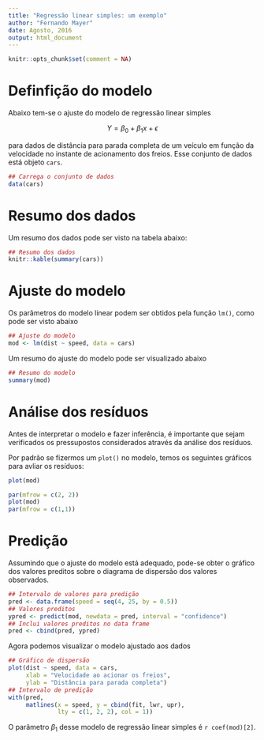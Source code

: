 ```yaml
---
title: "Regressão linear simples: um exemplo"
author: "Fernando Mayer"
date: Agosto, 2016
output: html_document
---
```


```r
knitr::opts_chunk$set(comment = NA)
```

# Definfição do modelo

Abaixo tem-se o ajuste do modelo de regressão linear simples

$$
Y = \beta_0 + \beta_1 x + \epsilon
$$

para dados de distância para parada completa de um veículo em função da
velocidade no instante de acionamento dos freios. Esse conjunto de dados
está objeto `cars`.

```r
## Carrega o conjunto de dados
data(cars)
```

# Resumo dos dados

Um resumo dos dados pode ser visto na tabela abaixo:

```r
## Resumo dos dados
knitr::kable(summary(cars))
```

# Ajuste do modelo

Os parâmetros do modelo linear podem ser obtidos pela função `lm()`,
como pode ser visto abaixo

```r
## Ajuste do modelo
mod <- lm(dist ~ speed, data = cars)
```

Um resumo do ajuste do modelo pode ser visualizado abaixo

```r
## Resumo do modelo
summary(mod)
```

# Análise dos resíduos

Antes de interpretar o modelo e fazer inferência, é importante que sejam
verificados os pressupostos considerados através da análise dos resíduos.

Por padrão se fizermos um `plot()` no modelo, temos os seguintes
gráficos para avliar os resíduos:

```r
plot(mod)
```

```r
par(mfrow = c(2, 2))
plot(mod)
par(mfrow = c(1,1))
```

# Predição

Assumindo que o ajuste do modelo está adequado, pode-se obter o
gráfico dos valores preditos sobre o diagrama de dispersão dos
valores observados.

```r
## Intervalo de valores para predição
pred <- data.frame(speed = seq(4, 25, by = 0.5))
## Valores preditos
ypred <- predict(mod, newdata = pred, interval = "confidence")
## Inclui valores preditos no data frame
pred <- cbind(pred, ypred)
```

Agora podemos visualizar o modelo ajustado aos dados

```r
## Gráfico de dispersão
plot(dist ~ speed, data = cars,
     xlab = "Velocidade ao acionar os freios",
     ylab = "Distância para parada completa")
## Intervalo de predição
with(pred,
     matlines(x = speed, y = cbind(fit, lwr, upr),
              lty = c(1, 2, 2), col = 1))
```

O parâmetro $\beta_1$ desse modelo de regressão linear simples é
`r coef(mod)[2]`.

